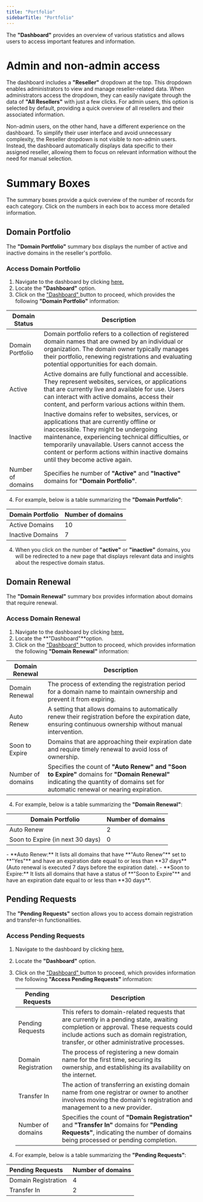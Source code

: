 ```yaml
---
title: "Portfolio"
sidebarTitle: "Portfolio"
---
```


The **"Dashboard"** provides an overview of various statistics and allows users to access important features and information. 

# Admin and non-admin access

The dashboard includes a **"Reseller"** dropdown at the top. This dropdown enables administrators to view and manage reseller-related data. When administrators access the dropdown, they can easily navigate through the data of **"All Resellers"** with just a few clicks. For admin users, this option is selected by default, providing a quick overview of all resellers and their associated information.

Non-admin users, on the other hand, have a different experience on the dashboard. To simplify their user interface and avoid unnecessary complexity, the Reseller dropdown is not visible to non-admin users. Instead, the dashboard automatically displays data specific to their assigned reseller, allowing them to focus on relevant information without the need for manual selection.

# Summary Boxes

The summary boxes provide a quick overview of the number of records for each category. Click on the numbers in each box to access more detailed information.

## Domain Portfolio

The **"Domain Portfolio"** summary box displays the number of active and inactive domains in the reseller's portfolio.

### Access Domain Portfolio

1. Navigate to the dashboard by clicking [here.]((https://superreseller-qa.nominus.host/).)
2. Locate the **"Dashboard"** option.
3. Click on the ["Dashboard" ](https://superreseller-qa.nominus.host/)button to proceed, which provides the following **"Domain Portfolio"** information:

| Domain Status     | Description                                                                                                                                                                                                                                                                                                                 |
| ----------------- | --------------------------------------------------------------------------------------------------------------------------------------------------------------------------------------------------------------------------------------------------------------------------------------------------------------------------- |
| Domain Portfolio  | Domain portfolio refers to a collection of registered domain names that are owned by an individual or organization. The domain owner typically manages their portfolio, renewing registrations and evaluating potential opportunities for each domain.                                                                      |
| Active            | Active domains are fully functional and accessible. They represent websites, services, or applications that are currently live and available for use. Users can interact with active domains, access their content, and perform various actions within them.                                                                |
| Inactive          | Inactive domains refer to websites, services, or applications that are currently offline or inaccessible. They might be undergoing maintenance, experiencing technical difficulties, or temporarily unavailable. Users cannot access the content or perform actions within inactive domains until they become active again. |
| Number of domains | Specifies he number of **"Active"** and **"Inactive"** domains for **"Domain Portfolio"**.                                                                                                                                                                                                                                  |

4. For example, below is a table summarizing the **"Domain Portfolio"**:

| Domain Portfolio | Number of domains |
| ---------------- | ----------------- |
| Active Domains   | 10                |
| Inactive Domains | 7                 |

4. When you click on the number of **"active"** or **"inactive"** domains, you will be redirected to a new page that displays relevant data and insights about the respective domain status.

## Domain Renewal

The **"Domain Renewal"** summary box provides information about domains that require renewal.

### Access Domain Renewal

1. Navigate to the dashboard by clicking [here.]((https://superreseller-qa.nominus.host/).)
2. Locate the **"Dashboard"**option.
3. Click on the ["Dashboard" ](https://superreseller-qa.nominus.host/)button to proceed, which provides information the following **"Domain Renewal"** information:

| Domain Renewal    | Description                                                                                                                                                                           |
| ----------------- | ------------------------------------------------------------------------------------------------------------------------------------------------------------------------------------- |
| Domain Renewal    | The process of extending the registration period for a domain name to maintain ownership and prevent it from expiring.                                                                |
| Auto Renew        | A setting that allows domains to automatically renew their registration before the expiration date, ensuring continuous ownership without manual intervention.                        |
| Soon to Expire    | Domains that are approaching their expiration date and require timely renewal to avoid loss of ownership.                                                                             |
| Number of domains | Specifies the count of **"Auto Renew" **and** "Soon to Expire"** domains for **"Domain Renewal"** indicating the quantity of domains set for automatic renewal or nearing expiration. |

4. For example, below is a table summarizing the **"Domain Renewal"**:

| Domain Portfolio    | Number of domains |
|---------------------|------------------|
| Auto Renew          | 2                |
| Soon to Expire (in next 30 days) | 0                |

<Note>
- **Auto Renew:** It lists all domains that have **"Auto Renew"** set to **"Yes"** and have an expiration date equal to or less than **37 days**(Auto renewal is executed 7 days before the expiration date).
- **Soon to Expire:** It lists all domains that have a status of **"Soon to Expire"** and have an expiration date equal to or less than **30 days**.
</Note>

## Pending Requests

The **"Pending Requests"** section allows you to access domain registration and transfer-in functionalities.

### Access Pending Requests

1. Navigate to the dashboard by clicking [here.]((https://superreseller-qa.nominus.host/).)

2. Locate the **"Dashboard"** option.

3. Click on the ["Dashboard" ](https://superreseller-qa.nominus.host/)button to proceed, which provides information the following **"Access Pending Requests"** information:

   | Pending Requests    | Description                                                                                                                                                                                                                   |
   | ------------------- | ----------------------------------------------------------------------------------------------------------------------------------------------------------------------------------------------------------------------------- |
   | Pending Requests    | This refers to domain-related requests that are currently in a pending state, awaiting completion or approval. These requests could include actions such as domain registration, transfer, or other administrative processes. |
   | Domain Registration | The process of registering a new domain name for the first time, securing its ownership, and establishing its availability on the internet.                                                                                   |
   | Transfer In         | The action of transferring an existing domain name from one registrar or owner to another involves moving the domain's registration and management to a new provider.                                                         |
   | Number of domains   | Specifies the count of **"Domain Registration"** and **"Transfer In"** domains for **"Pending Requests"**, indicating the number of domains being processed or pending completion.                                            |

4. For example, below is a table summarizing the **"Pending Requests"**:

| Pending Requests    | Number of domains |
| :------------------ | :---------------- |
| Domain Registration | 4                 |
| Transfer In         | 2                 |